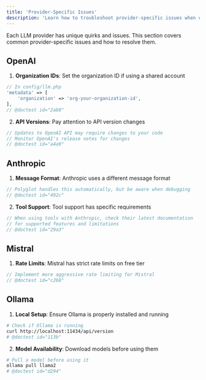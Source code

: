```yaml
---
title: 'Provider-Specific Issues'
description: 'Learn how to troubleshoot provider-specific issues when using Polyglot.'
---
```


Each LLM provider has unique quirks and issues. This section covers common provider-specific issues and how to resolve them.


## OpenAI

1. **Organization IDs**: Set the organization ID if using a shared account
```php
// In config/llm.php
'metadata' => [
    'organization' => 'org-your-organization-id',
],
// @doctest id="2ab8"
```

2. **API Versions**: Pay attention to API version changes
```php
// Updates to OpenAI API may require changes to your code
// Monitor OpenAI's release notes for changes
// @doctest id="a4a9"
```

## Anthropic

1. **Message Format**: Anthropic uses a different message format
```php
// Polyglot handles this automatically, but be aware when debugging
// @doctest id="492c"
```

2. **Tool Support**: Tool support has specific requirements
```php
// When using tools with Anthropic, check their latest documentation
// for supported features and limitations
// @doctest id="29a3"
```

## Mistral

1. **Rate Limits**: Mistral has strict rate limits on free tier
```php
// Implement more aggressive rate limiting for Mistral
// @doctest id="c268"
```


## Ollama

1. **Local Setup**: Ensure Ollama is properly installed and running
```bash
# Check if Ollama is running
curl http://localhost:11434/api/version
# @doctest id="113b"
```

2. **Model Availability**: Download models before using them
```bash
# Pull a model before using it
ollama pull llama2
# @doctest id="d294"
```
